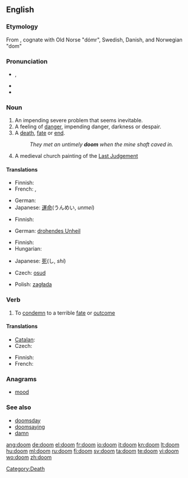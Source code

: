 {{also|Doom|dom|Dom|DOM|-dom}}
==English==

===Etymology===
From {{etyl|ang}} {{term|dom|dōm|[[judgement]]|lang=ang}}, cognate with Old Norse "dómr", Swedish, Danish, and Norwegian "dom"

===Pronunciation===
* {{IPA|/duːm/}}, {{SAMPA|/du:m/}}
* {{audio|en-us-doom.ogg|Audio (US)}}
* {{rhymes|uːm}}

===Noun===
{{en-noun}}

# An impending severe problem that seems inevitable.
# A feeling of [[danger]], impending danger, darkness or despair.
# A [[death]], [[fate]] or [[end]].
#: ''They met an untimely '''doom''' when the mine shaft caved in.''
# A medieval church painting of the [[Last Judgement]]

====Translations====
{{trans-top|an impending severe problem}}
* Finnish: {{t-|fi|tuho}}
* French: {{t+|fr|ruine|f}},  {{t+|fr|perte|f}}
{{trans-mid}}
* German: {{t+|de|Untergang|m}}
* Japanese: [[運命]](うんめい, ''unmei'')
{{trans-bottom}}
{{trans-top|a feeling of danger}}
* Finnish: {{t-|fi|kadotus}}
{{trans-mid}}
* German: [[drohendes Unheil]] {{n}}
{{trans-bottom}}
{{trans-top|a death}}
* Finnish: {{t-|fi|tuho}}
* Hungarian: {{t+|hu|végzet}}
{{trans-mid}}
* Japanese: [[死]](し, ''shi'')
{{trans-bottom}}
{{trans-top|a medieval church painting}}
{{trans-mid}}
{{trans-bottom}}
{{checktrans-top}}
* Czech: [[osud]] {{m}}
{{checktrans-mid}}
* Polish: [[zagłada]]
{{checktrans-bottom}}

===Verb===
{{en-verb}}

# To [[condemn]] to a terrible [[fate]] or [[outcome]]

====Translations====
{{trans-top|To condemn to a terrible fate or outcome}}
* [[Catalan]]: {{t+|ca|damnar}}
* Czech: {{t-|cs|odsoudit}}
{{trans-mid}}
* Finnish: {{t+|fi|tuomita}}
* French: {{t+|fr|condamner}}
{{trans-bottom}}

===Anagrams===
* [[mood]]

===See also===
* [[doomsday]]
* [[doomsaying]]
* [[damn#Verb|damn]]

[[Category:Death]]

[[ang:doom]]
[[de:doom]]
[[el:doom]]
[[fr:doom]]
[[io:doom]]
[[it:doom]]
[[kn:doom]]
[[lt:doom]]
[[hu:doom]]
[[ml:doom]]
[[ru:doom]]
[[fi:doom]]
[[sv:doom]]
[[ta:doom]]
[[te:doom]]
[[vi:doom]]
[[wo:doom]]
[[zh:doom]]